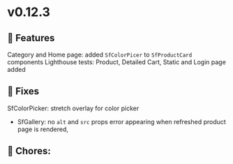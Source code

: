 
<Meta title="Releases/v0.12.x - Latest/v0.12.3 - Latest/Change log" />

# v0.12.3

## 🚀 Features

Category and Home page: added `SfColorPicer` to `SfProductCard` components
Lighthouse tests: Product, Detailed Cart, Static and Login page added


## 🐛 Fixes
SfColorPicker: stretch overlay for color picker

- SfGallery: no `alt` and `src` props error appearing when refreshed product page is rendered,

## 🧹 Chores:
